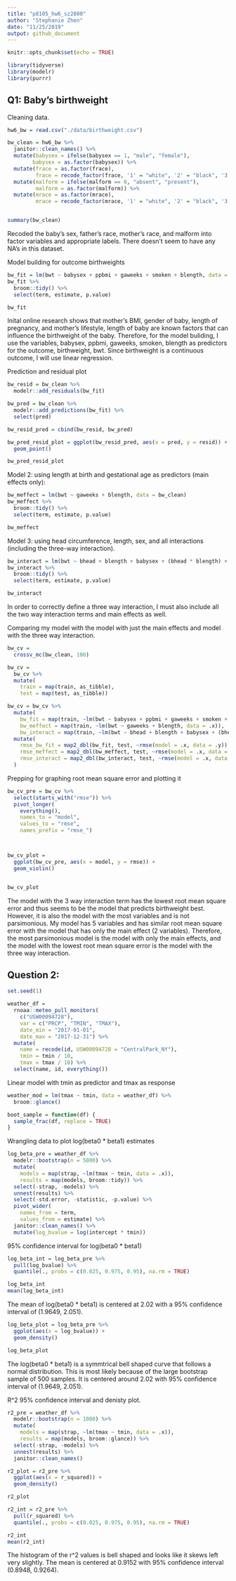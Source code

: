 ```yaml
---
title: "p8105_hw6_sz2800"
author: "Stephanie Zhen"
date: "11/25/2019"
output: github_document
---
```


```r
knitr::opts_chunk$set(echo = TRUE)
```


```r
library(tidyverse)
library(modelr)
library(purrr)
```

## Q1: Baby's birthweight

Cleaning data.
```r
hw6_bw = read.csv("./data/birthweight.csv")

bw_clean = hw6_bw %>% 
  janitor::clean_names() %>% 
  mutate(babysex = ifelse(babysex == 1, "male", "female"),
        babysex = as.factor(babysex)) %>% 
  mutate(frace = as.factor(frace),
         frace = recode_factor(frace, '1' = "white", '2' = "black", '3' = "asian", '4' = "puerto rican", '8' = "other", '9' = "unknown")) %>% 
  mutate(malform = ifelse(malform == 0, "absent", "present"),
         malform = as.factor(malform)) %>% 
  mutate(mrace = as.factor(mrace),
         mrace = recode_factor(mrace, '1' = "white", '2' = "black", '3' = "asian", '4' = "puerto rican", '8' = "other"))


summary(bw_clean)
```

Recoded the baby's sex, father's race, mother's race, and malform into factor variables and appropriate labels. There doesn't seem to have any NA's in this dataset. 

Model building for outcome birthweights
```r
bw_fit = lm(bwt ~ babysex + ppbmi + gaweeks + smoken + blength, data = bw_clean) 
bw_fit %>% 
  broom::tidy() %>% 
  select(term, estimate, p.value)

bw_fit
```

Inital online research shows that mother's BMI, gender of baby, length of pregnancy, and mother's lifestyle, length of baby are known factors that can influence the birthweight of the baby. Therefore, for the model buliding, I use the variables, babysex, ppbmi, gaweeks, smoken, blength as predictors for the outcome, birthweight, bwt. Since birthweight is a continuous outcome, I will use linear regression. 


Prediction and residual plot
```r
bw_resid = bw_clean %>% 
  modelr::add_residuals(bw_fit)

bw_pred = bw_clean %>% 
  modelr::add_predictions(bw_fit) %>% 
  select(pred)

bw_resid_pred = cbind(bw_resid, bw_pred)

bw_pred_resid_plot = ggplot(bw_resid_pred, aes(x = pred, y = resid)) +
  geom_point()

bw_pred_resid_plot
```


Model 2: using length at birth and gestational age as predictors (main effects only):
```r
bw_meffect = lm(bwt ~ gaweeks + blength, data = bw_clean) 
bw_meffect %>% 
  broom::tidy() %>% 
  select(term, estimate, p.value)

bw_meffect
```


Model 3: using head circumference, length, sex, and all interactions (including the three-way interaction).
```r
bw_interact = lm(bwt ~ bhead + blength + babysex + (bhead * blength) + (bhead * babysex) + (blength * babysex) + (bhead * blength * babysex), data = bw_clean) 
bw_interact %>% 
  broom::tidy() %>% 
  select(term, estimate, p.value)

bw_interact
```

In order to correctly define a three way interaction, I must also include all the two way interaction terms and main effects as well. 


Comparing my model with the model with just the main effects and model with the three way interaction. 
```r
bw_cv = 
  crossv_mc(bw_clean, 100) 

bw_cv =
  bw_cv %>% 
  mutate(
    train = map(train, as_tibble),
    test = map(test, as_tibble))

bw_cv = bw_cv %>% 
  mutate(
    bw_fit = map(train, ~lm(bwt ~ babysex + ppbmi + gaweeks + smoken + blength, data = .x)),
    bw_meffect = map(train, ~lm(bwt ~ gaweeks + blength, data = .x)),
    bw_interact = map(train, ~lm(bwt ~ bhead + blength + babysex + (bhead * blength) + (bhead * babysex) + (blength * babysex) + (bhead * blength * babysex), data = .x))) %>% 
  mutate(
    rmse_bw_fit = map2_dbl(bw_fit, test, ~rmse(model = .x, data = .y)),
    rmse_meffect = map2_dbl(bw_meffect, test, ~rmse(model = .x, data = .y)),
    rmse_interact = map2_dbl(bw_interact, test, ~rmse(model = .x, data = .y))
  )
```

Prepping for graphing root mean square error and plotting it
```r
bw_cv_pre = bw_cv %>% 
  select(starts_with("rmse")) %>% 
  pivot_longer(
    everything(),
    names_to = "model",
    values_to = "rmse",
    names_prefix = "rmse_")



bw_cv_plot = 
  ggplot(bw_cv_pre, aes(x = model, y = rmse)) + 
  geom_violin()


bw_cv_plot
```

The model with the 3 way interaction term has the lowest root mean square error and thus seems to be the model that predicts birthweight best. However, it is also the model with the most variables and is not parsimonious. My model has 5 variables and has similar root mean square error with the model that has only the main effect (2 variables). Therefore, the most parsimonious model is the model with only the main effects, and the model with the lowest root mean square error is the model with the three way interaction. 


## Question 2:
```r
set.seed(1)

weather_df = 
  rnoaa::meteo_pull_monitors(
    c("USW00094728"),
    var = c("PRCP", "TMIN", "TMAX"), 
    date_min = "2017-01-01",
    date_max = "2017-12-31") %>%
  mutate(
    name = recode(id, USW00094728 = "CentralPark_NY"),
    tmin = tmin / 10,
    tmax = tmax / 10) %>%
  select(name, id, everything())

```


Linear model with tmin as predictor and tmax as response
```r
weather_mod = lm(tmax ~ tmin, data = weather_df) %>% 
  broom::glance()

boot_sample = function(df) {
  sample_frac(df, replace = TRUE)
}

```


Wrangling data to plot log(beta0 * beta1) estimates
```r
log_beta_pre = weather_df %>% 
  modelr::bootstrap(n = 5000) %>% 
  mutate(
    models = map(strap, ~lm(tmax ~ tmin, data = .x)),
    results = map(models, broom::tidy)) %>% 
  select(-strap, -models) %>% 
  unnest(results) %>% 
  select(-std.error, -statistic, -p.value) %>% 
  pivot_wider(
    names_from = term,
    values_from = estimate) %>% 
  janitor::clean_names() %>% 
  mutate(log_bvalue = log(intercept * tmin))
```

95% confidence interval for log(beta0 * beta1)
```r
log_beta_int = log_beta_pre %>% 
  pull(log_bvalue) %>% 
  quantile(., probs = c(0.025, 0.975, 0.95), na.rm = TRUE)

log_beta_int
mean(log_beta_int)

```
The mean of log(beta0 * beta1) is centered at 2.02 with a 95% confidence interval of (1.9649, 2.051).



```r
log_beta_plot = log_beta_pre %>% 
  ggplot(aes(x = log_bvalue)) +
  geom_density()

log_beta_plot
```

The log(beta0 * beta1) is a symmtrical bell shaped curve that follows a normal distribution. This is most likely because of the large bootstrap sample of 500 samples. It is centered around 2.02 with 95% confidence interval of (1.9649, 2.051).


R^2 95% confidence interval and denisty plot. 
```r
r2_pre = weather_df %>% 
  modelr::bootstrap(n = 1000) %>% 
  mutate(
    models = map(strap, ~lm(tmax ~ tmin, data = .x)),
    results = map(models, broom::glance)) %>% 
  select(-strap, -models) %>% 
  unnest(results) %>% 
  janitor::clean_names()

r2_plot = r2_pre %>% 
  ggplot(aes(x = r_squared)) +
  geom_density()

r2_plot

r2_int = r2_pre %>% 
  pull(r_squared) %>% 
  quantile(., probs = c(0.025, 0.975, 0.95), na.rm = TRUE)

r2_int
mean(r2_int)
```

The histogram of the r^2 values is bell shaped and looks like it skews left very slightly.
The mean is centered at 0.9152 with 95% confidence interval (0.8948, 0.9264).